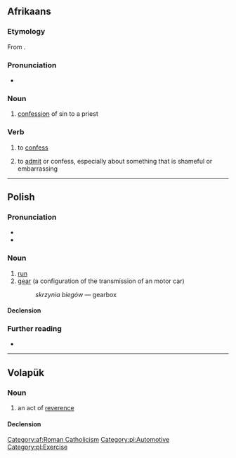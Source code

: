 ==Afrikaans==

===Etymology===
From {{inh|af|nl|biecht}}.

===Pronunciation===
* {{IPA|/ˈbix/|lang=af}}

===Noun===
{{af-noun|biegte}}

# {{lb|af|religion}} [[confession]] of sin to a priest

===Verb===
{{af-verb}}

# {{lb|af|religion}} to [[confess]]
# to [[admit]] or confess, especially about something that is shameful or embarrassing

[[Category:af:Roman Catholicism]]
[[Category:pl:Automotive]]
[[Category:pl:Exercise]]

----

==Polish==

===Pronunciation===
* {{pl-IPA}}
* {{audio|pl-bieg.ogg|audio|lang=pl}}

===Noun===
{{pl-noun|m-in}}

# [[run]]
# [[gear]] (a configuration of the transmission of an motor car)
#: ''skrzynia biegów'' — gearbox

====Declension====
{{pl-decl-noun-m-in}}

===Further reading===
* {{R:PWN}}

----

==Volapük==

===Noun===
{{vo-noun}}

# an act of [[reverence]]

====Declension====
{{vo-decl-noun}}